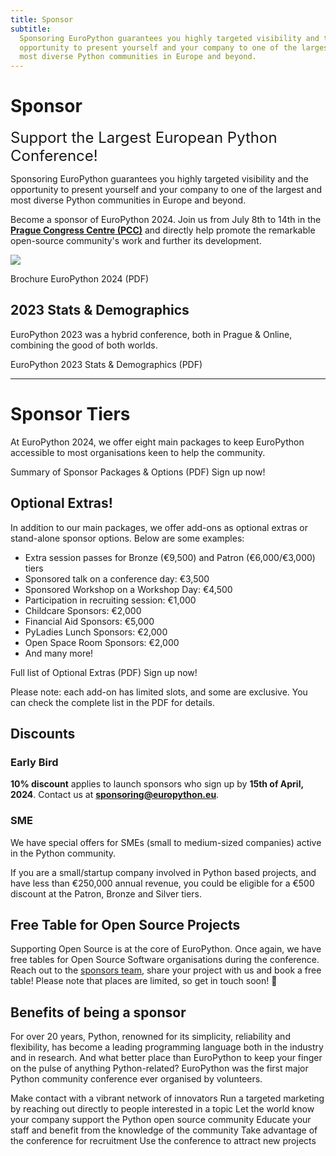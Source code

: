 ```yaml
---
title: Sponsor
subtitle:
  Sponsoring EuroPython guarantees you highly targeted visibility and the
  opportunity to present yourself and your company to one of the largest and
  most diverse Python communities in Europe and beyond.
---
```


# Sponsor

<font size="+2.5">Support the Largest European Python Conference!</font>

Sponsoring EuroPython guarantees you highly targeted visibility and the
opportunity to present yourself and your company to one of the largest and most
diverse Python communities in Europe and beyond.

Become a sponsor of EuroPython 2024. Join us from July 8th to 14th in the
**[Prague Congress Centre (PCC)](https://www.praguecc.cz/en/homepage)** and
directly help promote the remarkable open-source community's work and further
its development.

![](./images/hall-rotated.jpg)

<ButtonWithTitle
  title="Ready to become a sponsor and join us in Prague?"
  text="Sign Up Now!"
  href="https://docs.google.com/forms/d/1Ut6b5KaYtj1hAivVxMdaSfeNCUCNTrTq98o5v9uNg6I/"
/>

<div class="text-center mt-4">
  <ButtonLink href="https://drive.google.com/file/d/17cZwOIIvC9g5PUPwn0WjFxilp0hNAJKI/view">
    Brochure EuroPython 2024 (PDF)
  </ButtonLink>
</div>

## 2023 Stats & Demographics

EuroPython 2023 was a hybrid conference, both in Prague & Online, combining the
good of both worlds.

<div class="text-left [&>*]:mr-8 [&>*]:mb-2">
  <ButtonLink href="https://drive.google.com/file/d/19kjdiSNDpK1COz2qYgJKMGUfa5Wzft5c/view?usp=sharing">
    EuroPython 2023 Stats & Demographics (PDF)
  </ButtonLink>
</div>

---

# Sponsor Tiers

At EuroPython 2024, we offer eight main packages to keep EuroPython accessible
to most organisations keen to help the community.

<div class="text-left [&>*]:mr-8 [&>*]:mb-2 mb-12">
  <ButtonLink href="https://drive.google.com/file/d/1KfqnSg-l1D5bUouj_jxMtqgugGpJ4rKQ/view">
    Summary of Sponsor Packages & Options (PDF)
  </ButtonLink>
  <ButtonLink href="https://forms.gle/ieK9LwdoRyDU4Z9a7">
    Sign up now!
  </ButtonLink>
</div>

<SponsorTiers />

## Optional Extras!

In addition to our main packages, we offer add-ons as optional extras or
stand-alone sponsor options. Below are some examples:

- Extra session passes for Bronze (€9,500) and Patron (€6,000/€3,000) tiers
- Sponsored talk on a conference day: €3,500
- Sponsored Workshop on a Workshop Day: €4,500
- Participation in recruiting session: €1,000
- Childcare Sponsors: €2,000
- Financial Aid Sponsors: €5,000
- PyLadies Lunch Sponsors: €2,000
- Open Space Room Sponsors: €2,000
- And many more!

<div class="text-left space-x-8">
  <ButtonLink href="https://drive.google.com/file/d/1KfqnSg-l1D5bUouj_jxMtqgugGpJ4rKQ/view">
    Full list of Optional Extras (PDF)
  </ButtonLink>
  <ButtonLink href="https://forms.gle/ieK9LwdoRyDU4Z9a7">
    Sign up now!
  </ButtonLink>
</div>

Please note: each add-on has limited slots, and some are exclusive. You can
check the complete list in the PDF for details.

## Discounts

### Early Bird

**10% discount** applies to launch sponsors who sign up by **15th of April,
2024**. Contact us at
**[sponsoring@europython.eu](mailto:sponsoring@europython.eu)**.

### SME

We have special offers for SMEs (small to medium-sized companies) active in the
Python community.

If you are a small/startup company involved in Python based projects, and have
less than €250,000 annual revenue, you could be eligible for a €500 discount at
the Patron, Bronze and Silver tiers.

## Free Table for Open Source Projects

Supporting Open Source is at the core of EuroPython. Once again, we have free
tables for Open Source Software organisations during the conference. Reach out
to the [sponsors team](mailto:sponsoring@europython.eu), share your project with
us and book a free table! Please note that places are limited, so get in touch
soon! 🐍

## Benefits of being a sponsor

For over 20 years, Python, renowned for its simplicity, reliability and
flexibility, has become a leading programming language both in the industry and
in research. And what better place than EuroPython to keep your finger on the
pulse of anything Python-related? EuroPython was the first major Python
community conference ever organised by volunteers.

<BenefitsList>
  <BenefitItem icon="network" title="Socialise">
    Make contact with a vibrant network of innovators
  </BenefitItem>
  <BenefitItem icon="target" title="Target">
    Run a targeted marketing by reaching out directly to people interested in a
    topic
  </BenefitItem>
  <BenefitItem icon="award" title="Community Cultivation">
    Let the world know your company support the Python open source community
  </BenefitItem>
  <BenefitItem icon="transfer" title="Know-How Transfer">
    Educate your staff and benefit from the knowledge of the community
  </BenefitItem>
  <BenefitItem icon="headhunt" title="Head Hunting">
    Take advantage of the conference for recruitment
  </BenefitItem>
  <BenefitItem icon="rocket" title="New Business">
    Use the conference to attract new projects
  </BenefitItem>
</BenefitsList>
